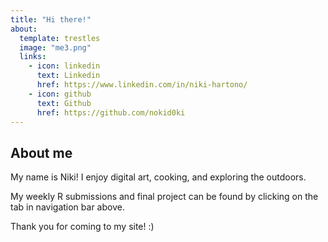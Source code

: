 ```yaml
---
title: "Hi there!"
about:
  template: trestles
  image: "me3.png"
  links:
    - icon: linkedin
      text: Linkedin
      href: https://www.linkedin.com/in/niki-hartono/
    - icon: github
      text: Github
      href: https://github.com/nokid0ki
---
```


## About me

My name is Niki! I enjoy digital art, cooking, and exploring the outdoors.

My weekly R submissions and final project can be found by clicking on the tab in navigation bar above.

Thank you for coming to my site! :)
